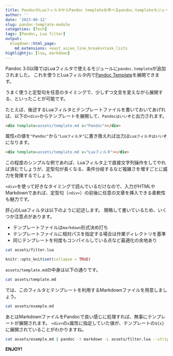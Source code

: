 ```yaml
---
title: PandocのLuaフィルタからPandoc templateを呼べるpandoc.templateモジュールがとても便利
author: ''
date: '2023-06-12'
slug: pandoc-template-module
categories: [Tech]
tags: [Pandoc, Lua filter]
output:
  blogdown::html_page:
    md_extensions: +east_asian_line_breaks+task_lists
highlightjs: [lua, markdown]
---
```


Pandoc 3.0以降ではLuaフィルタで使えるモジュールに`pandoc.template`が追加されました。
これを使うとLuaフィルタ内で[Pandoc Template](https://pandoc.org/MANUAL.html#templates)を展開できます。

うまく使うと定型句を任意のタイミングで、少しずつ文言を変えながら展開する、といったことが可能です。

たとえば、後述するLuaフィルタとテンプレートファイルを書いておいてあげれば、以下の`<div>`からテンプレートを展開して、`Pandocはいいぞ`と出力されます。

``` markdown
<div template=assets/template.md x="Pandoc"></div>
```

属性`x`の値を`"Pandoc"`から`"Luaフィルタ"`に書き換えれば出力は`Luaフィルタはいいぞ`になります。

``` markdown
<div template=assets/template.md x="Luaフィルタ"></div>
```

この程度のシンプルな例であれば、Luaフィルタ上で直接文字列操作をしてやれば済むでしょうが、定型句が長くなる、条件分岐するなど複雑さを増すごとに威力を発揮するでしょう。

`<div>`を使って好きなタイミングで読んでいるだけなので、入力がHTMLやMarkdownであれば、定型句（`<div>`）の前後に任意の文章を挿入できる柔軟性も魅力です。


肝心のLuaフィルタは以下のように記述します。
簡略して書いているため、いくつか注意点があります。

- テンプレートファイルは`markdown`形式決め打ち
- テンプレートファイルに相対パスを指定する場合は作業ディレクトリを基準
- 同じテンプレートを何度もコンパイルしている点など最適化の余地あり


```bash
cat assets/filter.lua
```

```r
knitr::opts_knit$set(collapse = TRUE)
```

`assets/template.md`の中身は以下の通りです。


```bash
cat assets/template.md
```

では、このフィルタとテンプレートを利用するMarkdownファイルを用意しましょう。

```bash
cat assets/example.md
```

あとはMarkdownファイルをPandocで良い感じに処理すれば、無事にテンプレートが展開されます。
`<div>`の`x`属性に指定していた値が、テンプレートの`${x}`に展開されていることがわかりますね。

```bash
cat assets/example.md | pandoc -t markdown -L assets/filter.lua --strip-comments
```

**ENJOY!**
